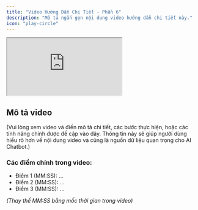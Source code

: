 ```yaml
---
title: "Video Hướng Dẫn Chi Tiết - Phần 6"
description: "Mô tả ngắn gọn nội dung video hướng dẫn chi tiết này."
icon: "play-circle"
---
```


<div style={{ position: 'relative', paddingBottom: '56.25%', height: '0', overflow: 'hidden', marginBottom: '1.5rem' }}>
  <iframe 
    style={{ position: 'absolute', top: '0', left: '0', width: '100%', height: '100%', border: '0' }}
    src="https://www.youtube.com/embed/BbL78TN1hrg"
    title="YouTube video player"
    allow="accelerometer; autoplay; clipboard-write; encrypted-media; gyroscope; picture-in-picture; web-share"
    allowFullScreen
  ></iframe>
</div>

## Mô tả video

(Vui lòng xem video và điền mô tả chi tiết, các bước thực hiện, hoặc các tính năng chính được đề cập vào đây. Thông tin này sẽ giúp người dùng hiểu rõ hơn về nội dung video và cũng là nguồn dữ liệu quan trọng cho AI Chatbot.)

### Các điểm chính trong video:
- Điểm 1 (MM:SS): ...
- Điểm 2 (MM:SS): ...
- Điểm 3 (MM:SS): ...

*(Thay thế MM:SS bằng mốc thời gian trong video)*
